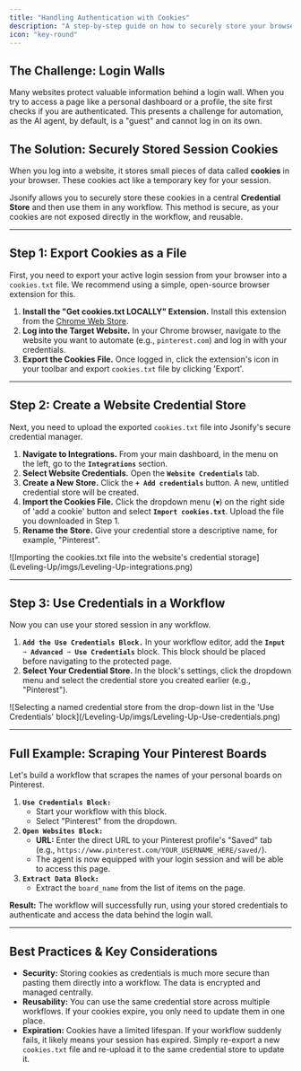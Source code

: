 ```yaml
---
title: "Handling Authentication with Cookies"
description: "A step-by-step guide on how to securely store your browser cookies and use them to automate websites that require a login."
icon: "key-round"
---
```


## The Challenge: Login Walls

Many websites protect valuable information behind a login wall. When you try to access a page like a personal dashboard or a profile, the site first checks if you are authenticated. This presents a challenge for automation, as the AI agent, by default, is a "guest" and cannot log in on its own.

## The Solution: Securely Stored Session Cookies

When you log into a website, it stores small pieces of data called **cookies** in your browser. These cookies act like a temporary key for your session.

Jsonify allows you to securely store these cookies in a central **Credential Store** and then use them in any workflow. This method is secure, as your cookies are not exposed directly in the workflow, and reusable.

---

## Step 1: Export Cookies as a File

First, you need to export your active login session from your browser into a `cookies.txt` file. We recommend using a simple, open-source browser extension for this.

1. **Install the "Get cookies.txt LOCALLY" Extension.** Install this extension from the [Chrome Web Store](https://chromewebstore.google.com/detail/get-cookiestxt-locally/cclelndahbckbenkjhflpdbgdldlbecc?hl=en).
2. **Log into the Target Website.** In your Chrome browser, navigate to the website you want to automate (e.g., `pinterest.com`) and log in with your credentials.
3. **Export the Cookies File.** Once logged in, click the extension's icon in your toolbar and export `cookies.txt` file by clicking 'Export'.

---

## Step 2: Create a Website Credential Store

Next, you need to upload the exported `cookies.txt` file into Jsonify's secure credential manager.

1. **Navigate to Integrations.** From your main dashboard, in the menu on the left, go to the **`Integrations`** section.
2. **Select Website Credentials.** Open the **`Website Credentials`** tab.
3. **Create a New Store.** Click the **`+ Add credentials`** button. A new, untitled credential store will be created.
4. **Import the Cookies File.** Click the dropdown menu (`▼`) on the right side of 'add a cookie' button and select **`Import cookies.txt`**. Upload the file you downloaded in Step 1.
5. **Rename the Store.** Give your credential store a descriptive name, for example, "Pinterest".

<Frame caption="Importing the cookies.txt file into a newly created Website Credential store.">
  ![Importing the cookies.txt file into the website's credential storage](Leveling-Up/imgs/Leveling-Up-integrations.png)
</Frame>

---

## Step 3: Use Credentials in a Workflow

Now you can use your stored session in any workflow.

1. **`Add the Use Credentials Block.`** In your workflow editor, add the **`Input ➙ Advanced ➙ Use Credentials`** block. This block should be placed before navigating to the protected page.
2. **Select Your Credential Store.** In the block's settings, click the dropdown menu and select the credential store you created earlier (e.g., "Pinterest").

<Frame caption="Selecting the named credential store from the dropdown in the 'Use Credentials' block.">
  ![Selecting a named credential store from the drop-down list in the 'Use Credentials' block](/Leveling-Up/imgs/Leveling-Up-Use-credentials.png)
</Frame>

---

## Full Example: Scraping Your Pinterest Boards

Let's build a workflow that scrapes the names of your personal boards on Pinterest.

1. **`Use Credentials Block:`**
   - Start your workflow with this block.
   - Select "Pinterest" from the dropdown.
2. **`Open Websites Block:`**
   - **URL:** Enter the direct URL to your Pinterest profile's "Saved" tab (e.g., `https://www.pinterest.com/YOUR_USERNAME_HERE/saved/`).
   - The agent is now equipped with your login session and will be able to access this page.
3. **`Extract Data Block:`**
   - Extract the `board_name` from the list of items on the page.

**Result:** The workflow will successfully run, using your stored credentials to authenticate and access the data behind the login wall.

---

## Best Practices & Key Considerations

- **Security:** Storing cookies as credentials is much more secure than pasting them directly into a workflow. The data is encrypted and managed centrally.
- **Reusability:** You can use the same credential store across multiple workflows. If your cookies expire, you only need to update them in one place.
- **Expiration:** Cookies have a limited lifespan. If your workflow suddenly fails, it likely means your session has expired. Simply re-export a new `cookies.txt` file and re-upload it to the same credential store to update it.